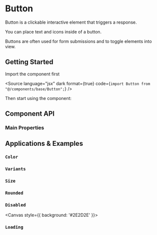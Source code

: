 

<Meta of={ButtonStories} />

# Button

Button is a clickable interactive element that triggers a response.

You can place text and icons inside of a button.

Buttons are often used for form submissions and to toggle elements into view.

## <a id="getting-started"></a>Getting Started

Import the component first

<Source
  language="jsx"
  dark
  format={true}
  code={`import Button from "@/components/base/Button";`}
/>

Then start using the component:

<Canvas>
  <Story of={ButtonStories.Default} />
</Canvas>

## <a id="component-api"></a>Component API

### Main Properties

<ArgsTable of={Button} />

## <a id="applications-examples"></a>Applications & Examples

### <a id="color-variant"></a>`Color`

<Canvas>
  <Story of={ButtonStories.Default} />
  <Story of={ButtonStories.Primary} />
  <Story of={ButtonStories.Danger} />

</Canvas>

### <a id="type-variant"></a>`Variants`

<Canvas>
  <Story of={ButtonStories.Default} />
  <Story of={ButtonStories.Outline} />
  <Story of={ButtonStories.Dashed} />
</Canvas>

### <a id="size-variant"></a>`Size`

<Canvas>
  <Story of={ButtonStories.Large} />
  <Story of={ButtonStories.Medium} />
  <Story of={ButtonStories.Small} />
</Canvas>

### <a id="size-variant"></a>`Rounded`

<Canvas>
  <Story of={ButtonStories.Rounded} />
</Canvas>

### <a id="size-variant"></a>`Disabled`

<Canvas style={{ background: '#2E2D2E' }}>
  <Story of={ButtonStories.Disabled} />
</Canvas>

### <a id="size-variant"></a>`Loading`

<Canvas>
  <Story of={ButtonStories.Loading} />
</Canvas>
